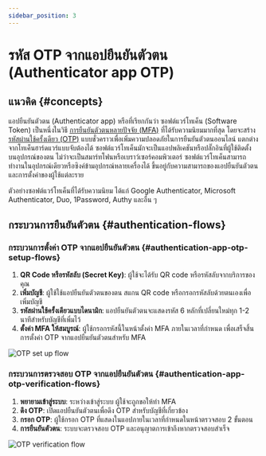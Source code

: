 ```yaml
---
sidebar_position: 3
---
```


# รหัส OTP จากแอปยืนยันตัวตน (Authenticator app OTP)

## แนวคิด \{#concepts}

แอปยืนยันตัวตน (Authenticator app) หรือที่เรียกกันว่า ซอฟต์แวร์โทเค็น (Software Token) เป็นหนึ่งในวิธี [การยืนยันตัวตนหลายปัจจัย (MFA)](https://auth.wiki/mfa) ที่ได้รับความนิยมมากที่สุด โดยจะสร้าง [รหัสผ่านใช้ครั้งเดียว (OTP)](https://auth.wiki/otp) แบบชั่วคราวเพื่อเพิ่มความปลอดภัยในการยืนยันตัวตนออนไลน์ แตกต่างจากโทเค็นฮาร์ดแวร์แบบจับต้องได้ ซอฟต์แวร์โทเค็นมักจะเป็นแอปพลิเคชันหรือปลั๊กอินที่ผู้ใช้ติดตั้งบนอุปกรณ์ของตน ไม่ว่าจะเป็นสมาร์ทโฟนหรือเบราว์เซอร์คอมพิวเตอร์ ซอฟต์แวร์โทเค็นสามารถทำงานในอุปกรณ์เดียวหรือซิงค์ข้ามอุปกรณ์หลายเครื่องได้ ขึ้นอยู่กับความสามารถของแอปยืนยันตัวตนและการตั้งค่าของผู้ใช้แต่ละราย

ตัวอย่างซอฟต์แวร์โทเค็นที่ได้รับความนิยม ได้แก่ Google Authenticator, Microsoft Authenticator, Duo, 1Password, Authy และอื่น ๆ

## กระบวนการยืนยันตัวตน \{#authentication-flows}

### กระบวนการตั้งค่า OTP จากแอปยืนยันตัวตน \{#authentication-app-otp-setup-flows}

1. **QR Code หรือรหัสลับ (Secret Key)**: ผู้ใช้จะได้รับ QR code หรือรหัสลับจากบริการของคุณ
2. **เพิ่มบัญชี**: ผู้ใช้ใช้แอปยืนยันตัวตนของตน สแกน QR code หรือกรอกรหัสลับด้วยตนเองเพื่อเพิ่มบัญชี
3. **รหัสผ่านใช้ครั้งเดียวแบบไดนามิก**: แอปยืนยันตัวตนจะแสดงรหัส 6 หลักที่เปลี่ยนใหม่ทุก 1-2 นาทีสำหรับบัญชีที่เพิ่มไว้
4. **ตั้งค่า MFA ให้สมบูรณ์**: ผู้ใช้กรอกรหัสนี้ในหน้าตั้งค่า MFA ภายในเวลาที่กำหนด เพื่อเสร็จสิ้นการตั้งค่า OTP จากแอปยืนยันตัวตนสำหรับ MFA

<img src="/img/assets/otp-set-up-flow.png" alt="OTP set up flow" />

### กระบวนการตรวจสอบ OTP จากแอปยืนยันตัวตน \{#authentication-app-otp-verification-flows}

1. **พยายามเข้าสู่ระบบ**: ระหว่างเข้าสู่ระบบ ผู้ใช้จะถูกขอให้ทำ MFA
2. **ดึง OTP**: เปิดแอปยืนยันตัวตนเพื่อดึง OTP สำหรับบัญชีที่เกี่ยวข้อง
3. **กรอก OTP**: ผู้ใช้กรอก OTP ที่แสดงในแอปภายในเวลาที่กำหนดในหน้าตรวจสอบ 2 ขั้นตอน
4. **การยืนยันตัวตน**: ระบบจะตรวจสอบ OTP และอนุญาตการเข้าถึงหากตรวจสอบสำเร็จ

<img src="/img/assets/otp-verification-flow.png" alt="OTP verification flow" />
